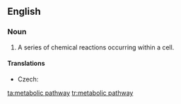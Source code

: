 ==English==
{{wikipedia}}
===Noun===
{{en-noun|head=[[metabolic]] [[pathway]]}}

# {{context|physiology}} A series of chemical reactions occurring within a cell.

====Translations====
{{trans-top|series of chemical reactions}}
* Czech: {{t-|cs|metabolická dráha|f}}
{{trans-mid}}
{{trans-bottom}}

[[ta:metabolic pathway]]
[[tr:metabolic pathway]]